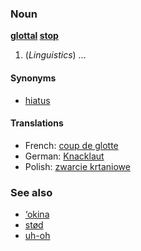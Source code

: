===Noun===
'''[[glottal]] [[stop]]'''

#(''Linguistics'') ...

====Synonyms====
*[[hiatus]]

====Translations====
*French: [[coup de glotte]]
*German: [[Knacklaut]]
*Polish: [[zwarcie krtaniowe]]

===See also===
*[[‘okina]]
*[[stød]]
*[[uh-oh]]